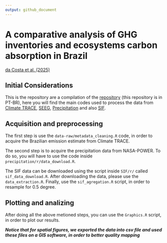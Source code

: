 ```yaml
---
output: github_document
---
```


# **A comparative analysis of GHG inventories and ecosystems carbon absorption in Brazil**

[da Costa et al. (2025)](https://doi.org/10.1016/j.scitotenv.2024.177932)



## **Initial Considerations**

This is the repository are a compilation of the  [repository](https://github.com/arpanosso/climate-trace-br) (this repository is in PT-BR), here you will find the main codes used to process the data from [Climate TRACE](https://climatetrace.org/),  [SEEG](https://seeg.eco.br/), [Precipitation](https://power.larc.nasa.gov/) and also [SIF](https://disc.gsfc.nasa.gov/datasets/OCO2_L2_Lite_SIF_11r/summary/
). 

## **Acquisition and preprocessing**

The first step is use the `data-raw/metadata_cleaning.R` code, in order to acquire the Brazilian emission estimate from Climate TRACE.  

The second step is to acquire the precipitation data from NASA-POWER. To do so, you will have to use the code inside `precipitation/r/data_download.R`.

The SIF data can be downloaded using the script inside `SIF/r/` called `sif_data_download.R`. After downloading the data, please use the `data_extraction.R`. Finally, use the `sif_agregation.R` script, in order to resample for 0.5 degree.

## **Plotting and analizing** 

After doing all the above metioned steps, you can use the `Graphics.R` script, in order to plot our results. 

***Notice that for spatial figures, we exported the data into csv file and used these files on a GIS software, in order to better quality mapping***
